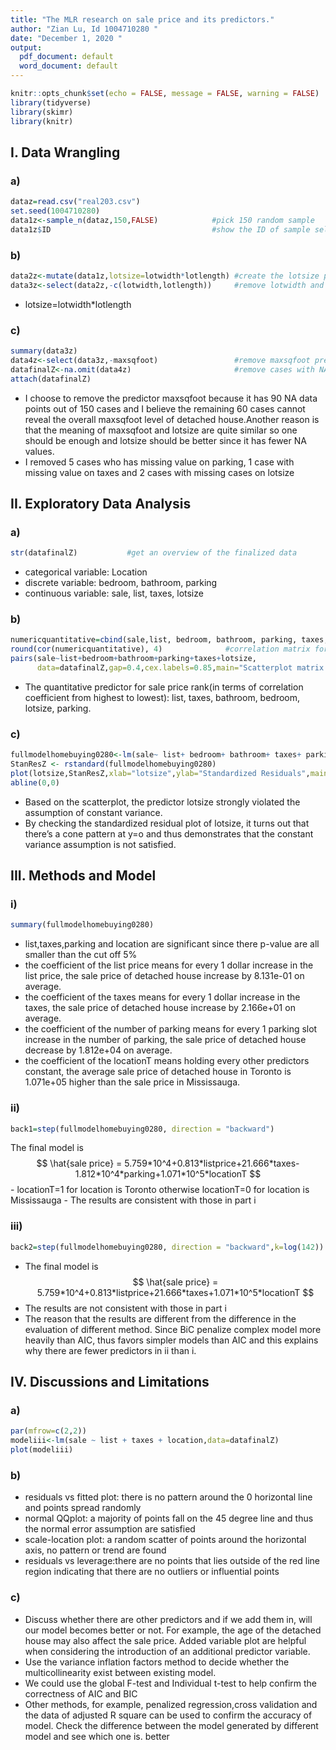 ```yaml
---
title: "The MLR research on sale price and its predictors."
author: "Zian Lu, Id 1004710280 "
date: "December 1, 2020 "
output:
  pdf_document: default
  word_document: default
---
```

```r
knitr::opts_chunk$set(echo = FALSE, message = FALSE, warning = FALSE)
library(tidyverse)
library(skimr)
library(knitr)
```

## I. Data Wrangling
### a)
```r
dataz=read.csv("real203.csv")
set.seed(1004710280)
data1z<-sample_n(dataz,150,FALSE)            #pick 150 random sample
data1z$ID                                    #show the ID of sample selected
```

### b)
```r
data2z<-mutate(data1z,lotsize=lotwidth*lotlength) #create the lotsize predictor
data3z<-select(data2z,-c(lotwidth,lotlength))     #remove lotwidth and lotlength
```
- lotsize=lotwidth*lotlength

### c)
```r
summary(data3z)
data4z<-select(data3z,-maxsqfoot)                 #remove maxsqfoot predictor
datafinalZ<-na.omit(data4z)                       #remove cases with NA
attach(datafinalZ)
```
- I choose to remove the predictor maxsqfoot because it has 90 NA data points out of 150 cases and I believe the remaining 60 cases cannot reveal the overall maxsqfoot level of detached house.Another reason is that the meaning of maxsqfoot and lotsize are quite similar so one should be enough and lotsize should be better since it has fewer NA values.
- I removed 5 cases who has missing value on parking, 1 case with missing value on taxes and 2 cases with missing cases on lotsize

## II. Exploratory Data Analysis
### a)
```r
str(datafinalZ)           #get an overview of the finalized data
```
- categorical variable: Location
- discrete variable: bedroom, bathroom, parking
- continuous variable: sale, list, taxes, lotsize

### b)
```r
numericquantitative=cbind(sale,list, bedroom, bathroom, parking, taxes,lotsize) 
round(cor(numericquantitative), 4)              #correlation matrix for all quantitative variables(week10 rmd)
pairs(sale~list+bedroom+bathroom+parking+taxes+lotsize,
      data=datafinalZ,gap=0.4,cex.labels=0.85,main="Scatterplot matrix for all quantitative variables(0280)")                                                         #scatterplot matrix for all quantitative variables(week10 rmd)
```
- The quantitative predictor for sale price rank(in terms of  correlation coefficient from highest to lowest):
list, taxes, bathroom, bedroom, lotsize, parking.

### c)
```r
fullmodelhomebuying0280<-lm(sale~ list+ bedroom+ bathroom+ taxes+ parking+ lotsize+ location, data=datafinalZ)#derive the MLR for the model(week11 rmd)
StanResZ <- rstandard(fullmodelhomebuying0280)                                                                #compute the standard residual(week8 rmd)
plot(lotsize,StanResZ,xlab="lotsize",ylab="Standardized Residuals",main="Standardized Residuals plot(0280)")#get the standardized residual plot(week8 rmd)
abline(0,0)
```
- Based on the scatterplot, the predictor lotsize strongly violated the assumption of constant variance.
- By checking the standardized residual plot of lotsize, it turns out that there's a cone pattern at y=o and thus demonstrates that the constant variance assumption is not satisfied.



## III. Methods and Model
### i)
```r
summary(fullmodelhomebuying0280)
```
- list,taxes,parking and location are significant since there p-value are all smaller than the cut off 5%
- the coefficient of the list price means for every 1 dollar increase in the list price, the sale price of detached house increase by 8.131e-01 on average.
- the coefficient of the taxes means for every 1 dollar increase in the taxes, the sale price of detached house increase by 2.166e+01 on average.
- the coefficient of the number of parking means for every 1 parking slot increase in the number of parking, the sale price of detached house decrease by 1.812e+04 on average.
- the coefficient of the locationT means holding every other predictors constant, the average sale price of detached house in Toronto is 1.071e+05 higher than the sale price in Mississauga.

### ii)
```r
back1=step(fullmodelhomebuying0280, direction = "backward")
```
The final model is
$$ 
\hat{sale price} = 5.759*10^4+0.813*listprice+21.666*taxes-1.812*10^4*parking+1.071*10^5*locationT  
$$
- locationT=1 for location is Toronto otherwise locationT=0 for location is Mississauga
- The results are consistent with those in part i

### iii)
```r
back2=step(fullmodelhomebuying0280, direction = "backward",k=log(142))
```
- The final model is 
$$ 
\hat{sale price} = 5.759*10^4+0.813*listprice+21.666*taxes+1.071*10^5*locationT  
$$
- The results are not consistent with those in part i
- The reason that the results are different from the difference in the evaluation of different method. Since BiC penalize complex model more heavily than AIC, thus favors simpler models than AIC and this explains why there are fewer predictors in ii than i.


## IV. Discussions and Limitations
### a)
```r
par(mfrow=c(2,2))
modeliii<-lm(sale ~ list + taxes + location,data=datafinalZ)
plot(modeliii)
```

### b)
- residuals vs fitted plot: there is no pattern around the 0 horizontal line and points spread randomly
- normal QQplot: a majority of points fall on the 45 degree line and thus the normal error assumption are satisfied
- scale-location plot: a random scatter of points around the horizontal axis, no pattern or trend are found
- residuals vs leverage:there are no points that lies outside of the red line region indicating that there are no outliers or influential points

### c)
- Discuss whether there are other predictors and if we add them in, will our model becomes better or not. For example, the age of the detached house may also affect the sale price. Added variable plot are helpful when considering the introduction of an additional predictor variable.
- Use the variance inflation factors method to decide whether the multicollinearity exist between existing model.
- We could use the global F-test and Individual t-test to help confirm the correctness of AIC and BIC
- Other methods, for example, penalized regression,cross validation and the data of adjusted R square can be used to confirm the accuracy of model. Check the difference between the model generated by different model and see which one is. better













